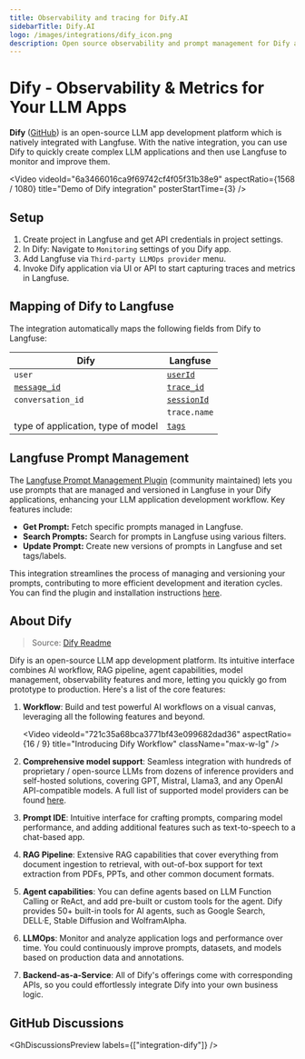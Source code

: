 ```yaml
---
title: Observability and tracing for Dify.AI
sidebarTitle: Dify.AI
logo: /images/integrations/dify_icon.png
description: Open source observability and prompt management for Dify applications. Automatically capture detailed traces and metrics for every request.
---
```


# Dify - Observability & Metrics for Your LLM Apps

**Dify** ([GitHub](https://github.com/langgenius/dify)) is an open-source LLM app development platform which is natively integrated with Langfuse. With the native integration, you can use Dify to quickly create complex LLM applications and then use Langfuse to monitor and improve them.

<Video
  videoId="6a3466016ca9f69742cf4f05f31b38e9"
  aspectRatio={1568 / 1080}
  title="Demo of Dify integration"
  posterStartTime={3}
/>

## Setup

1. Create project in Langfuse and get API credentials in project settings.
1. In Dify: Navigate to `Monitoring` settings of you Dify app.
1. Add Langfuse via `Third-party LLMOps provider` menu.
1. Invoke Dify application via UI or API to start capturing traces and metrics in Langfuse.

## Mapping of Dify to Langfuse

The integration automatically maps the following fields from Dify to Langfuse:

| Dify                                                                                                        | Langfuse                               |
| ----------------------------------------------------------------------------------------------------------- | -------------------------------------- |
| `user`                                                                                                      | [`userId`](/docs/tracing/users)        |
| [`message_id`](https://docs.dify.ai/api-reference/completion/create-completion-message#response-message-id) | [`trace_id`](/docs/tracing-data-model) |
| `conversation_id`                                                                                           | [`sessionId`](/docs/tracing/sessions)  |
|                                                                                                             | `trace.name`                           |
| type of application, type of model                                                                          | [`tags`](/docs/tracing/tags)           |

## Langfuse Prompt Management

The [Langfuse Prompt Management Plugin](https://github.com/gao-ai-com/dify-plugin-langfuse) (community maintained) lets you use prompts that are managed and versioned in Langfuse in your Dify applications, enhancing your LLM application development workflow. Key features include:

- **Get Prompt:** Fetch specific prompts managed in Langfuse.
- **Search Prompts:** Search for prompts in Langfuse using various filters.
- **Update Prompt:** Create new versions of prompts in Langfuse and set tags/labels.

This integration streamlines the process of managing and versioning your prompts, contributing to more efficient development and iteration cycles. You can find the plugin and installation instructions [here](https://github.com/gao-ai-com/dify-plugin-langfuse).

## About Dify

> Source: [Dify Readme](https://github.com/langgenius/dify)

Dify is an open-source LLM app development platform. Its intuitive interface combines AI workflow, RAG pipeline, agent capabilities, model management, observability features and more, letting you quickly go from prototype to production. Here's a list of the core features:

1. **Workflow**: Build and test powerful AI workflows on a visual canvas, leveraging all the following features and beyond.

   <Video
     videoId="721c35a68bca3771bf43e099682dad36"
     aspectRatio={16 / 9}
     title="Introducing Dify Workflow"
     className="max-w-lg"
   />

2. **Comprehensive model support**: Seamless integration with hundreds of proprietary / open-source LLMs from dozens of inference providers and self-hosted solutions, covering GPT, Mistral, Llama3, and any OpenAI API-compatible models. A full list of supported model providers can be found [here](https://docs.dify.ai/getting-started/readme/model-providers).

3. **Prompt IDE**: Intuitive interface for crafting prompts, comparing model performance, and adding additional features such as text-to-speech to a chat-based app.

4. **RAG Pipeline**: Extensive RAG capabilities that cover everything from document ingestion to retrieval, with out-of-box support for text extraction from PDFs, PPTs, and other common document formats.

5. **Agent capabilities**: You can define agents based on LLM Function Calling or ReAct, and add pre-built or custom tools for the agent. Dify provides 50+ built-in tools for AI agents, such as Google Search, DELL·E, Stable Diffusion and WolframAlpha.

6. **LLMOps**: Monitor and analyze application logs and performance over time. You could continuously improve prompts, datasets, and models based on production data and annotations.

7. **Backend-as-a-Service**: All of Dify's offerings come with corresponding APIs, so you could effortlessly integrate Dify into your own business logic.

## GitHub Discussions


<GhDiscussionsPreview labels={["integration-dify"]} />
